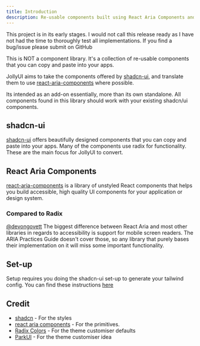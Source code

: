 ```yaml
---
title: Introduction
description: Re-usable components built using React Aria Components and Tailwind CSS.
---
```


<Callout type="danger">
  This project is in its early stages. I would not call this release ready as I
  have not had the time to thoroughly test all implementations. If you find a
  bug/issue please submit on GitHub
</Callout>

This is NOT a component library. It's a collection of re-usable components that you can copy and paste into your apps.

JollyUI aims to take the components offered by [shadcn-ui](https://ui.shadcn.com/), and translate them to use [react-aria-components](https://react-spectrum.adobe.com/react-aria/react-aria-components.html) where possible.

Its intended as an add-on essentially, more than its own standalone. All components found in this library should work with your existing shadcn/ui components.

## shadcn-ui

[shadcn-ui](https://ui.shadcn.com/) offers beautifully designed components that you can copy and paste into your apps. Many of the components use radix for functionality. These are the main focus for JollyUI to convert.

## React Aria Components

[react-aria-components](https://react-spectrum.adobe.com/react-aria/react-aria-components.html) is a library of unstyled React components that helps you build accessible, high quality UI components for your application or design system.

### Compared to Radix

[@devongovett](https://twitter.com/devongovett/status/1738973926682673347) The biggest difference between React Aria and most other libraries in regards to accessibility is support for mobile screen readers. The ARIA Practices Guide doesn't cover those, so any library that purely bases their implementation on it will miss some important functionality.

## Set-up

Setup requires you doing the shadcn-ui set-up to generate your tailwind config. You can find these instructions [here](https://ui.shadcn.com/docs/installation)

## Credit

- [shadcn](https://ui.shadcn.com) - For the styles
- [react aria components](https://react-spectrum.adobe.com/react-aria/react-aria-components.html) - For the primitives.
- [Radix Colors](https://www.radix-ui.com/colors) - For the theme customiser defaults
- [ParkUI](https://park-ui.com/) - For the theme customiser idea

